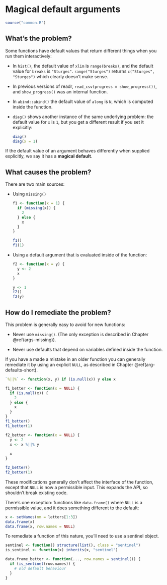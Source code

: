 # Magical default arguments {#args-magical-defaults}

```r
source("common.R")
```

## What's the problem?

Some functions have default values that return different things when you run them interactively:

*   In `hist()`, the default value of `xlim` is `range(breaks)`, and the default
    value for `breaks` is `"Sturges"`. `range("Sturges")` returns 
    `c("Sturges", "Sturges")` which clearly doesn't make sense.
  
*   In previous versions of readr, `read_csv(progress = show_progress())`, 
    and `show_progress()` was an internal function.

*   In `abind::abind()` the default value of `along` is `N`, which is computed
    inside the function.
  
*   `diag()` shows another instance of the same underlying problem:
    the default value for `x` is `1`, but you get a different
    result if you set it explicitly:

    ```r
    diag()
    diag(x = 1)
    ```

If the default value of an argument behaves differently when supplied explicitly,  we say it has a __magical default__.

## What causes the problem?

There are two main sources: 

*   Using `missing()`

    ```r
    f1 <- function(x = 1) {
      if (missing(x)) {
        2
      } else {
        x
      }
    }
    
    f1()
    f1(1)
    ```

*   Using a default argument that is evaluated inside of the function:

    ```r
    f2 <- function(x = y) {
      y <- 2
      x
    }
    
    y <- 1
    f2()
    f2(y)
    ```

## How do I remediate the problem?

This problem is generally easy to avoid for new functions:

* Never use `missing()`. (The only exception is described in Chapter
  \@ref(args-missing)).
  
* Never use defaults that depend on variables defined inside the function.

If you have a made a mistake in an older function you can generally remediate it by using an explicit `NULL`, as described in Chapter \@ref(arg-defaults-short).

```r
`%||%` <- function(x, y) if (is.null(x)) y else x

f1_better <- function(x = NULL) {
  if (is.null(x)) {
    2
  } else {
    x
  }
}
f1_better()
f1_better(1)

f2_better <- function(x = NULL) {
  y <- 2
  x <- x %||% y
  
  x
}

f2_better()
f2_better(1)
```

These modifications generally don't affect the interface of the function, except that `NULL` is now a permissible input. This expands the API, so shouldn't break existing code.

There's one exception: functions like `data.frame()` where `NULL` is a permissible value, and it does something different to the default:

```r
x <- setNames(nm = letters[1:3])
data.frame(x)
data.frame(x, row.names = NULL)
```

To remediate a function of this nature, you'll need to use a sentinel object.

```r
sentinel <- function() structure(list(), class = "sentinel")
is_sentinel <- function(x) inherits(x, "sentinel")

data.frame_better <- function(..., row.names = sentinel()) {
  if (is_sentinel(row.names)) {
    # old default behaviour
  }
}
```
